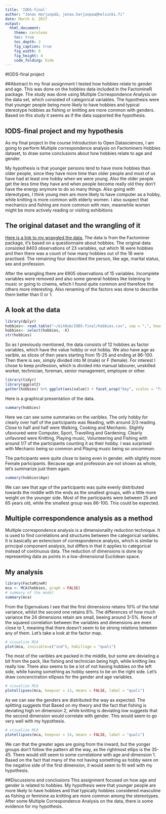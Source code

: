 ```yaml
---
title: 'IODS-final'
author: "Jonas Harjunpää, jonas.harjunpaa@helsinki.fi"
date: March 4, 2017
output:
  html_document:
    theme: cerulean
    toc: true
    toc_depth: 2
    fig_caption: true
    fig_width: 6
    fig_height: 4
    code_folding: hide
---
```

#IODS-final project

##Abstract
In my final assignment I tested how hobbies relate to gender and age. This was done on the hobbies data included in the FactomineR package. The study was done using Multiple Correspondence Analysis on the data set, which consisted of categorical variables. The hypothesis were that younger people being more likely to have hobbies and typical stereotype hobbies as fishing or knitting are more common with genders. Based on this study it seems as if the data supported the hypothesis.

## IODS-final project and my hypothesis

As my final project in the course Introduction to Open Datasciences, I am going to perform Multiple correspondence analysis on Factominers Hobbies dataset, to draw some conclusions about how hobbies relate to age and gender. 

My hypothesis is that younger persons tend to have more hobbies than older people, since they have more time than older people and most of us have had at least one hobby when we were young. Also the older people get the less time they have and when people become really old they don't have the energy anymore to do so many things. Also going with stereotypes, I think young men are more likely to have computer as a hobby, while knitting is more common with elderly women. I also suspect that mechanics and fishing are more common with men, meanwhile women might be more actively reading or visiting exhibitions

## The original dataset and the wrangling of it

[Here is a link to my wrangled the data.](https://github.com/Jonharju/IODS-final/blob/master/final_wrangling_hobbies.R) The data is from the Factominer package, it's based on a questionnaire about hobbies. The original data consisted 8403 observations of 23 variables, out which 18 were hobbies and then there was a count of how many hobbies out of the 18 were practised. The remaining four described the person, like age, marital status, sex and profession.

After the wrangling there are 6905 observations of 15 variables. Incomplete variables were removed and also some general hobbies like listening to music or going to cinema, which I found quite common and therefore the others more interesting. Also renaming of the factors was done to describe them better than 0 or 1.

## A look at the data

```R
library(dplyr)
hobbies<- read.table("~/GitHub/IODS-final/hobbies.csv", sep = ",", header = TRUE)
hobbies<- select(hobbies, -X)
str(hobbies)
```

So as I previously mentioned, the data consists of 12 hobbies as factor variables, which have the value hobby or not hobby. We also have age as varible, as slices of then years starting from 15-25 and ending at 86-100. Then there is sex, simply divided into M (male) or F (female). For interest I chose to keep profession, which is divided into manual labourer, unskilled worker, technician, foreman, senior management, employee or other.

```R
library(tidyr) 
library(ggplot2)
gather(hobbies) %>% ggplot(aes(value)) + facet_wrap("key", scales = "free") + geom_bar() + theme(axis.text.x = element_text(angle = 45, hjust = 1, size = 5))
```

Here is a graphical presentation of the data.

```R
summary(hobbies)
```

Here we can see some summaries on the varibles. The only hobby for clearly over half of the participants was Reading, with around 2/3 reading. Close to half and half were Walking, Cooking and Mechanic. Slightly ufavoured were Computer, Sport, Travelling and Gardening. Clearly unfavored  were Knitting, Playing music, Volunteering and Fishing with around 1/7 of the participants counting it as their hobby. I was surprised with Mechanic being so common and Playing music being so uncommon.

The participants were quite close to being even in gender, with slightly more Female participants.
Because age and profession are not shown as whole, let's summarize just them again.

```R
summary(hobbies$Age)
```

We can see that age of the participants was quite evenly distributed towards the middle with the ends as the smallest groups, with a little more weight on the younger side. Most of the participants were between 25 and 65 years old, while the smallest group was 86-100. This could be expected.

## Multiple correspondence analysis as a method

Multiple correspondence analysis is a dimensionality reduction technique. It is used to find correlations and structures between the categorical varibles. It is basically an extencison of correspondence analysis, which is similar to principal component analysis, but differs in that it applies to categorical instead of continuous data. The reduction of dimensions is done by representing data as points in a low-dimensional Euclidean space.

## My analysis

```R
library(FactoMineR)
mca <- MCA(hobbies, graph = FALSE)
# summary of the model
summary(mca)
```

From the Eigenvalues I see that the first dimensions retains 10% of the total variance, whilst the second one retains 8%. The differences of how much variance the 24 dimensions retain are small, beeing around 3-5%.
None of the squared correlation between the variables and dimensions are even close to 1, meaning that there doesn't seem to be strong relations between any of them. Let's take a look at the factor map.


```R
# visualize MCA
plot(mca, invisible=c("ind"), habillage = "quali")
```

The most of the varibles are packed in the middle, but some are deviating a bit from the pack, like fishing and technician being high, while knitting lies really low. There also seems to be a lot of not having hobbies on the left side, while having something as hobby seems to be on the right side. Let's draw concenctration ellipses for the gender and age variables.

```R
# visualize MCA
plotellipses(mca, keepvar = 13, means = FALSE, label = "quali")
```

As we can see the genders are distributed the way as expected. The splitting suggests that  Based on my theory and the fact that fishing is deviating high on dimension 2, while knitting is deviating low suggests that the second dimension would correlate with gender. This would seem to go very well with my hypothesis.

```R
# visualize MCA
plotellipses(mca, keepvar = 14, means = FALSE, label = "quali")
```

We can that the greater ages are going from the inward, but the yonger groups don't follow the pattern all the way, as the rightmost ellips is the 35-45. There would still seem to some correlatione with age and dimension 1. Based on the fact that many of the not having something as hobby were on the negative side of the first dimension, it would seem to fit well with my hypothesis.

##Discussions and conclusions
This assignment focused on how age and gender is related to hobbies. My hypothesis were that younger people are more likely to have hobbies and that typically hobbies considered masculine as fishing or feminine as knitting are more common among the stereotypes. After some Multiple Correspondence Analysis on the data, there is some evidence for my hypothesis. 